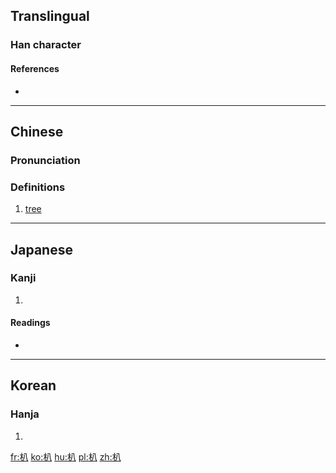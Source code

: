 ==Translingual==

===Han character===
{{Han char|rn=75|rad=木|as=02|sn=6|four=4890<sub>0</sub>|canj=木金 (DC)|ids=⿰[[木]][[八]]}}

====References====
* {{Han ref|kx=0510.030|dkj=14427|hdz=21155.020|uh=6733|ud=26419|bh=C9F6|bd=51702}}

----

==Chinese==
{{zh-forms}}

===Pronunciation===
{{zh-pron
|m=bā
|c=baat3
|mc=y
|oc=y
|ma=
|cat=n
}}

===Definitions===
# [[tree]]

----

==Japanese==

===Kanji===
{{ja-kanji|grade=|rs=木02}}

# {{defn|lang=ja|sort=木02}}

====Readings====
* {{ja-readings|on=[[はつ]] (hatsu)|kun=[[えぶり]] (eburi)}}

----

==Korean==

===Hanja===
{{ko-hanja|hangeul=파|eumhun=|rv=pa|mr=p'a|y=pha}}

# {{defn|lang=ko|sort=木02}}

[[fr:朳]]
[[ko:朳]]
[[hu:朳]]
[[pl:朳]]
[[zh:朳]]